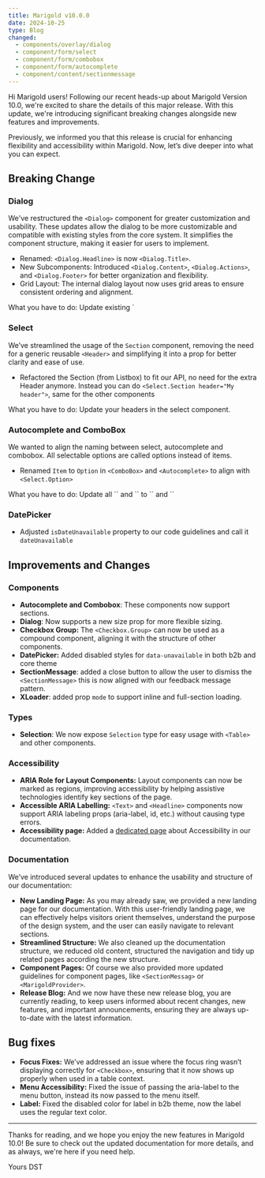 ```yaml
---
title: Marigold v10.0.0
date: 2024-10-25
type: Blog
changed:
  - components/overlay/dialog
  - component/form/select
  - component/form/combobox
  - component/form/autocomplete
  - component/content/sectionmessage
---
```


Hi Marigold users! Following our recent heads-up about Marigold Version 10.0, we're excited to share the details of this major release. With this update, we're introducing significant breaking changes alongside new features and improvements.

Previously, we informed you that this release is crucial for enhancing flexibility and accessibility within Marigold. Now, let’s dive deeper into what you can expect.

## Breaking Change

### Dialog

We've restructured the `<Dialog>` component for greater customization and usability. These updates allow the dialog to be more customizable and compatible with existing styles from the core system. It simplifies the component structure, making it easier for users to implement.

- Renamed: `<Dialog.Headline>` is now `<Dialog.Title>`.
- New Subcomponents: Introduced `<Dialog.Content>`, `<Dialog.Actions>`, and `<Dialog.Footer>` for better organization and flexibility.
- Grid Layout: The internal dialog layout now uses grid areas to ensure consistent ordering and alignment.

<SectionMessage>
  <SectionMessage.Title>
  What you have to do:
  </SectionMessage.Title>
  <SectionMessage.Content>
  Update existing `<Dialog>` component implementations to adopt the new structure.
  </SectionMessage.Content>
</SectionMessage>

### Select

We’ve streamlined the usage of the `Section` component, removing the need for a generic reusable `<Header>` and simplifying it into a prop for better clarity and ease of use.

- Refactored the Section (from Listbox) to fit our API, no need for the extra Header anymore. Instead you can do `<Select.Section header="My header">`, same for the other components

<SectionMessage>
  <SectionMessage.Title>What you have to do:</SectionMessage.Title>
  <SectionMessage.Content>
    Update your headers in the select component.
  </SectionMessage.Content>
</SectionMessage>

### Autocomplete and ComboBox

We wanted to align the naming between select, autocomplete and combobox. All selectable options are called options instead of items.

- Renamed `Item` to `Option` in `<ComboBox>` and `<Autocomplete>` to align with `<Select.Option>`

<SectionMessage>
  <SectionMessage.Title>
  What you have to do:
  </SectionMessage.Title>
  <SectionMessage.Content>
 Update all `<Autocomplete.Item>` and `<ComboBox.Item>` to `<Autocomplete.Option>` and `<ComboBox.Option>`
  </SectionMessage.Content>
</SectionMessage>

### DatePicker

- Adjusted `isDateUnavailable` property to our code guidelines and call it `dateUnavailable`

## Improvements and Changes

### Components

- **Autocomplete and Combobox**: These components now support sections.
- **Dialog**: Now supports a new size prop for more flexible sizing.
- **Checkbox Group:** The `<Checkbox.Group>` can now be used as a compound component, aligning it with the structure of other components.
- **DatePicker:** Added disabled styles for `data-unavailable` in both b2b and core theme
- **SectionMessage**: added a close button to allow the user to dismiss the `<SectionMessage>` this is now aligned with our feedback message pattern.
- **XLoader**: added prop `mode` to support inline and full-section loading.

### Types

- **Selection**: We now expose `Selection` type for easy usage with `<Table>` and other components.

### Accessibility

- **ARIA Role for Layout Components:** Layout components can now be marked as regions, improving accessibility by helping assistive technologies identify key sections of the page.
- **Accessible ARIA Labelling:** `<Text>` and `<Headline>` components now support ARIA labeling props (aria-label, id, etc.) without causing type errors.
- **Accessibility page:** Added a [dedicated page](/foundations/accessibility) about Accessibility in our documentation.

### Documentation

We’ve introduced several updates to enhance the usability and structure of our documentation:

- **New Landing Page:** As you may already saw, we provided a new landing page for our documentation. With this user-friendly landing page, we can effectively helps visitors orient themselves, understand the purpose of the design system, and the user can easily navigate to relevant sections.
- **Streamlined Structure:** We also cleaned up the documentation structure, we reduced old content, structured the navigation and tidy up related pages according the new structure.
- **Component Pages:** Of course we also provided more updated guidelines for component pages, like `<SectionMessag>` or `<MarigoldProvider>`.
- **Release Blog:** And we now have these new release blog, you are currently reading, to keep users informed about recent changes, new features, and important announcements, ensuring they are always up-to-date with the latest information.

## Bug fixes

- **Focus Fixes:** We’ve addressed an issue where the focus ring wasn’t displaying correctly for `<Checkbox>`, ensuring that it now shows up properly when used in a table context.
- **Menu Accessibility:** Fixed the issue of passing the aria-label to the menu button, instead its now passed to the menu itself.
- **Label:** Fixed the disabled color for label in b2b theme, now the label uses the regular text color.

---

Thanks for reading, and we hope you enjoy the new features in Marigold 10.0! Be sure to check out the updated documentation for more details, and as always, we're here if you need help.

Yours DST <Logo className="size-4 inline-block" />
